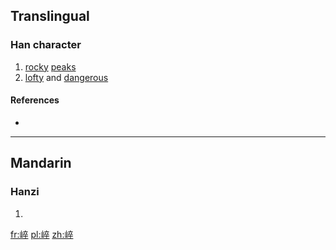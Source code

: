 ==Translingual==

===Han character===
{{Han char|rn=46|rad=山|as=08|sn=11|four=|canj=山卜人十 (UYOJ), X山卜人十 (XUYOJ)|ids=⿰[[山]][[卒]]}}

# [[rocky]] [[peak]]s
# [[lofty]] and [[dangerous]]

====References====
* {{Han ref|kx=0315.151|dkj=08176|hdz=10782.080|uh=5D2A|ud=23850}}

----

==Mandarin==

===Hanzi===
{{cmn-hanzi|pin=[[zú]] ([[zu2]])|wg=tsu<sup>2</sup>}}

# {{defn|lang=cmn|sort=山08}}

[[fr:崪]]
[[pl:崪]]
[[zh:崪]]
